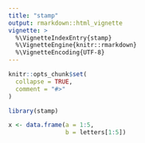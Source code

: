```yaml
---
title: "stamp"
output: rmarkdown::html_vignette
vignette: >
  %\VignetteIndexEntry{stamp}
  %\VignetteEngine{knitr::rmarkdown}
  %\VignetteEncoding{UTF-8}
---
```


```r
knitr::opts_chunk$set(
  collapse = TRUE,
  comment = "#>"
)
```

```r
library(stamp)

x <- data.frame(a = 1:5, 
                b = letters[1:5])
```

